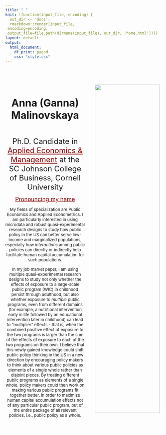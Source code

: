 ```yaml
---
title: " "
knit: (function(input_file, encoding) {
  out_dir <- 'docs';
  rmarkdown::render(input_file,
 encoding=encoding,
 output_file=file.path(dirname(input_file), out_dir, 'home.html'))})
layout: default
output:
  html_document:
    df_print: paged
    css: "style.css"
---
```


</div>
<div style="margin-bottom:0px;">
</div>

::: columns
::: {.column width="50%"}
<br>
<br>
<br>
<center><h1><font size="6"> Anna (Ganna) Malinovskaya</h1></font> </center>
<br>
<center>
<font size="5"> Ph.D. Candidate in <a href="https://dyson.cornell.edu/" style="color: #8B0000; text-decoration: underline;">Applied Economics & Management</a> at the SC Johnson College of Business, Cornell University </font> 

<font size="4"> <a href="https://namedrop.io/annamalinovskaya" style="color: #8B0000; text-decoration: underline;">Pronouncing my name</a> </font>   

<font size="2"> My fields of specialization are Public Economics and Applied Econometrics. I am particularly interested in using microdata and robust quasi-experimental research designs to study how public policy in the US can better serve low-income and marginalized populations, especially how _interactions_ among public policies can directly or indirectly help facilitate human capital accumulation for such populations.</font> 

<font size="2"> In my job market paper, I am using multiple quasi-experimental research designs to study not only whether the effects of exposure to a large-scale public program (WIC) in childhood persist through adulthood, but also whether exposure to _multiple_ public programs, even from different domains (for example, a nutritional intervention early in life followed by an educational intervention later in childhood) can lead to “multiplier” effects - that is, when the combined positive effect of exposure to the two programs is larger than the sum of the effects of exposure to each of the two programs on their own. I believe that this newly gained knowledge could shift public policy thinking in the US in a new direction by encouraging policy makers to think about various public policies as elements of a single whole rather than disjoint pieces. By treating different public programs as elements of a single whole, policy makers could then work on making various public programs fit together better, in order to maximize human capital accumulation effects not of any particular public program, but of the entire package of all relevant policies, i.e., public policy as a whole.</font>
</center>
<br>

:::

::: {.column width="45%"}
<br>
<br>
<br>
<center>
<img src="photo_of_me.png" style="width:95%;
border:1.5px solid; border-color:white">
</center>
:::
:::


</div>
<div style="margin-bottom:10px;">
</div>


<!-- Matomo -->
<script>
  var _paq = window._paq = window._paq || [];
  /* tracker methods like "setCustomDimension" should be called before "trackPageView" */
  _paq.push(['trackPageView']);
  _paq.push(['enableLinkTracking']);
  (function() {
    var u="https://amgithub.matomo.cloud/";
    _paq.push(['setTrackerUrl', u+'matomo.php']);
    _paq.push(['setSiteId', '1']);
    var d=document, g=d.createElement('script'), s=d.getElementsByTagName('script')[0];
    g.async=true; g.src='//cdn.matomo.cloud/amgithub.matomo.cloud/matomo.js'; s.parentNode.insertBefore(g,s);
  })();
</script>
<!-- End Matomo Code -->

